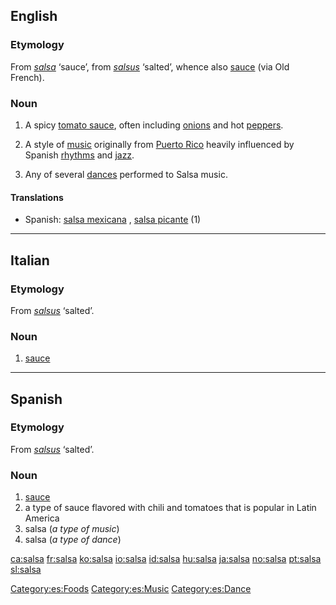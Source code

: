 ==English==
{{wikipedia}}
===Etymology===
From {{Sp.}} ''[[salsa]]'' ‘sauce’, from {{L.}} ''[[salsus]]'' ‘salted’, whence also [[sauce]] (via Old French).

===Noun===
{{en-noun|s|-}}

# {{countable}} A spicy [[tomato sauce]], often including [[onion]]s and hot [[pepper]]s.
# {{context|uncountable|music}} A style of [[music]] originally from [[Puerto Rico]] heavily influenced by Spanish [[rhythm]]s and [[jazz]].
# {{context|countable|dance}} Any of several [[dances]] performed to Salsa music.

====Translations====
{{top}}
*Spanish: [[salsa mexicana]] {{f}}, [[salsa picante]] {{f}} (1)
{{bottom}}

----

==Italian==

===Etymology===
From {{L.|it}} ''[[salsus]]'' ‘salted’.

===Noun===
{{it-noun|sals|f|a|e}}

# [[sauce]]

----

==Spanish==

===Etymology===
From {{L.|es}} ''[[salsus]]'' ‘salted’.

===Noun===
{{es-noun-f}}

#[[sauce]]
#a type of sauce flavored with chili and tomatoes that is popular in Latin America
#salsa (''a type of music'')
#salsa (''a type of dance'')

[[Category:es:Foods]]
[[Category:es:Music]]
[[Category:es:Dance]]

[[ca:salsa]]
[[fr:salsa]]
[[ko:salsa]]
[[io:salsa]]
[[id:salsa]]
[[hu:salsa]]
[[ja:salsa]]
[[no:salsa]]
[[pt:salsa]]
[[sl:salsa]]